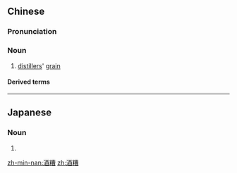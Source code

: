 ==Chinese==
{{zh-forms}}

===Pronunciation===
{{zh-pron
|m=jiǔzāo,er=y
|c=zau2 zou1
|mn=chiú-chau
|cat=n
}}

===Noun===
{{zh-noun}}

# [[distillers]]' [[grain]]

====Derived terms====
{{zh-der|酒糟鼻}}

----

==Japanese==
{{ja-kanjitab|さけ|かす}}

===Noun===
{{ja-noun|さけかす}}

# {{alternative form of|酒粕|lang=ja}}

[[zh-min-nan:酒糟]]
[[zh:酒糟]]